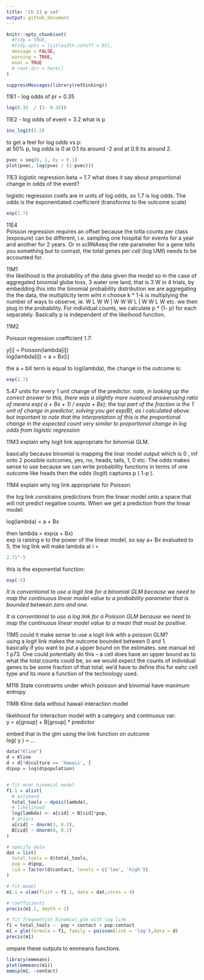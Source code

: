 ```yaml
---
title: 'Ch 11 p set'
output: github_document
---
```


```r
knitr::opts_chunk$set(
  #tidy = TRUE,
  #tidy.opts = list(width.cutoff = 95),
  message = FALSE,
  warning = TRUE, 
  eval = TRUE
  # root.dir = here()
)

```

```r
suppressMessages(library(rethinking))
```


11E1 - log odds of pr = 0.35 
```r
log(0.35  / (1- 0.35))
```

11E2 - log odds of event = 3.2 what is p 

```r

inv_logit(3.2)

```

to get a feel for log odds vs p:  
at 50% p, log odds is 0 at 0.1 its around -2 and at 0.9 its around 2. 
```r
pvec = seq(0, 1, by = 0.1)
plot(pvec, log(pvec / (1-pvec)))
```


11E3 logistic regression beta = 1.7 what does it say about proportional change in odds of the event?  

logistic regression coefs are in units of log odds, so 1.7 is log odds. The odds is the exponentiated coefficient (transforms to the outcome scale)

```r
exp(1.7)
```

11E4  
Poisson regression requires an offset because the totla counts per class (exposure) can be different, i.e. sampling one hospital for events for a year and another for 2 years. Or in scRNAseq the rate parameter for a gene tells you something but to conrast, the total genes per cell (log UMI) needs to be accounted for. 

11M1  
the likelihood is the probability of the data given the model so in the case of aggregated binomial globe toss, 3 water one land, that is 3 W in 4 trials, by embedding this into the binomial probability distribution we are aggregating the the data, the multiplicity term wiht n choose k * 1-k is multiplying the number of ways to observe, ie.  W L W W | W W W L | W W L W etc. we then plug in the probability. For individual counts, we calculate p * (1- p) for each separately. Basically p is independent of the likeihood function. 

11M2  

Poisson regression coefficient 1.7:  

y[i] = Poisson(lambda[i])   
log(lambda[i]) = a + Bx[i]  

the a + bX term is equal to log(lambda), the change in the outcome is:  
```r
exp(1.7)
```

5.47 units for every 1 unit change of the predictor. *note, in looking up the correct answer to this, there was a slightly more nuanced answerusing ratio of means exp( a + Bx + 1) / exp(a + Bx); the top part of the fraction is the 1 unit of change in predictor, solving you get exp(B), as i calculated above. but important to note that the interpretation of this is the proportional change in the expected count very similar to proportional change in log odds from logistic regression*  

11M3 explain why logit link appropriate for binomial GLM.  

basically because binomial is mapping the linar model output which is 0 , inf onto 2 possible outcomes, yes, no, heads, tails, 1, 0 etc. The odds makes sense to use because we can write probability functions in terms of one outcome like heads then the odds (logit) captures p ( 1-p ).  

11M4 explain why log link appropriate for Poisson.  


the log link constrains predictions from the linear model onto a space that will not predict negative counts. When we get a prediction from the linear model:   

log(lambda) = a + Bx  

then lambda = exp(a + Bx)  
exp is raising e to the power of the linear model, so say a+ Bx evaluated to 5, the log link will make lambda at i =   
```r
2.71^-5
```
this is the exponential function:  
```r
exp(-5)
```


*It is conventional to use a logit link for a binomial GLM because we need to map the continuous linear model value to a probability parameter that is bounded between zero and one.*  

*It is conventional to use a log link for a Poisson GLM because we need to map the continuous linear model value to a mean that must be positive.*  

11M5 could it make sense to use a logit link with a poisson GLM?  
using a logit link makes the outcome bounded between 0 and 1.  
basically if you want to put a upper bound on the estimates. see manual ed 1 p73. One could potentially do this -- a cell does have an upper bound as to what the total counts could be, so we would expect the counts of individual genes to be some fraction of that total; we'd have to define this for eahc cell type and its more a function of the technology used.  

M116 State constraints under which poisson and binomial have maximum entropy

11M8 Kline data without hawaii interaction model  

likelihood for interaction model with a category and continuous var:  
y = a[group] + B[group] * predictor  

embed that in the glm using the link function on outcome  
log( y ) = ...  

```r
data("Kline")
d = Kline
d = d[!d$culture == 'Hawaii', ]
d$pop = log(d$population)


# fit mcmc binomial model 
f1.1 = alist(
  # estimand
  total_tools ~ dpois(lambda), 
  # likelihood
  log(lambda) <- a[cid] + B[cid]*pop, 
  # priors 
  a[cid] ~ dnorm(3, 0.3), 
  B[cid] ~ dnorm(0, 0.1)
)

# specify data 
dat = list(
  total_tools = d$total_tools, 
  pop = d$pop, 
  cid = factor(d$contact, levels = c('low', 'high'))
)

# fit model 
m1.1 = ulam(flist = f1.1, data = dat,cores = 4)

# coefficients
precis(m1.1, depth = 2)

```

```r
# fit frequentist binomial glm with log link
f1 = total_tools ~  pop + contact + pop:contact
m1 = glm(formula = f1, family = poisson(link = 'log'),data = d)
precis(m1)
```


 ompare these outputs to emmeans functions. 

```r
library(emmeans)
plot(emmeans(m1))
emmip(m1, ~contact)
```







